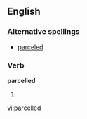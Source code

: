 ==English==

===Alternative spellings===
*[[parceled]]

===Verb===
'''parcelled'''

# {{British}} {{past of|[[parcel]]}}

[[vi:parcelled]]